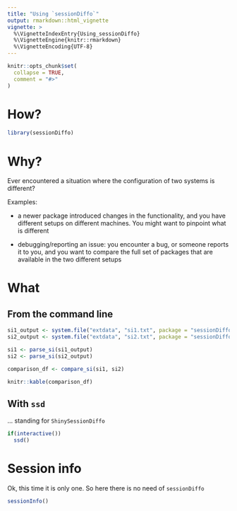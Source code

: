 ```yaml
---
title: "Using `sessionDiffo`"
output: rmarkdown::html_vignette
vignette: >
  %\VignetteIndexEntry{Using_sessionDiffo}
  %\VignetteEngine{knitr::rmarkdown}
  %\VignetteEncoding{UTF-8}
---
```


```r
knitr::opts_chunk$set(
  collapse = TRUE,
  comment = "#>"
)
```

# How?

```r
library(sessionDiffo)
```

# Why?

Ever encountered a situation where the configuration of two systems is different?

Examples:

- a newer package introduced changes in the functionality, and you have different setups on different machines. You might want to pinpoint what is different

- debugging/reporting an issue: you encounter a bug, or someone reports it to you, and you want to compare the full set of packages that are available in the two different setups

# What

## From the command line

```r
si1_output <- system.file("extdata", "si1.txt", package = "sessionDiffo")
si2_output <- system.file("extdata", "si2.txt", package = "sessionDiffo")

si1 <- parse_si(si1_output)
si2 <- parse_si(si2_output)

comparison_df <- compare_si(si1, si2)

knitr::kable(comparison_df)
```

## With `ssd`

... standing for `ShinySessionDiffo`

```r
if(interactive())
  ssd()
```


# Session info {-}

Ok, this time it is only one. So here there is no need of `sessionDiffo`

```r
sessionInfo()
```

